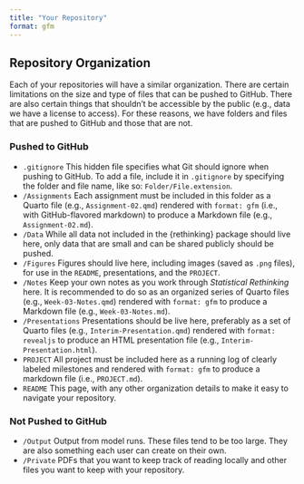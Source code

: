 ```yaml
---
title: "Your Repository"
format: gfm
---
```


## Repository Organization

Each of your repositories will have a similar organization. There are certain limitations on the size and type of files that can be pushed to GitHub. There are also certain things that shouldn't be accessible by the public (e.g., data we have a license to access). For these reasons, we have folders and files that are pushed to GitHub and those that are not.

### Pushed to GitHub

* `.gitignore` This hidden file specifies what Git should ignore when pushing to GitHub. To add a file, include it in `.gitignore` by specifying the folder and file name, like so: `Folder/File.extension`.
* `/Assignments` Each assignment must be included in this folder as a Quarto file (e.g., `Assignment-02.qmd`) rendered with `format: gfm` (i.e., with GitHub-flavored markdown) to produce a Markdown file (e.g., `Assignment-02.md`).
* `/Data` While all data not included in the {rethinking} package should live here, only data that are small and can be shared publicly should be pushed.
* `/Figures` Figures should live here, including images (saved as `.png` files), for use in the `README`, presentations, and the `PROJECT`.
* `/Notes` Keep your own notes as you work through *Statistical Rethinking* here. It is recommended to do so as an organized series of Quarto files (e.g., `Week-03-Notes.qmd`) rendered with `format: gfm` to produce a Markdown file (e.g., `Week-03-Notes.md`).
* `/Presentations` Presentations should be live here, preferably as a set of Quarto files (e.g., `Interim-Presentation.qmd`) rendered with `format: revealjs` to produce an HTML presentation file (e.g., `Interim-Presentation.html`).
* `PROJECT` All project must be included here as a running log of clearly labeled milestones and rendered with `format: gfm` to produce a markdown file (i.e., `PROJECT.md`).
* `README` This page, with any other organization details to make it easy to navigate your repository.

### Not Pushed to GitHub

* `/Output` Output from model runs. These files tend to be too large. They are also something each user can create on their own.
* `/Private` PDFs that you want to keep track of reading locally and other files you want to keep with your repository.

